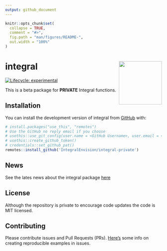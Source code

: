 ```yaml
---
output: github_document
---
```


<!-- README.md is generated from README.Rmd. Please edit that file -->

```r
knitr::opts_chunk$set(
  collapse = TRUE,
  comment = "#>",
  fig.path = "man/figures/README-",
  out.width = "100%"
)
```

# integral <a href='https://github.com/IntegralEnvision/integral'><img src='integral.png' align="right" height="138.5" /></a>

<!-- badges: start -->

[![Lifecycle: experimental](https://img.shields.io/badge/lifecycle-experimental-orange.svg)](https://lifecycle.r-lib.org/articles/stages.html#experimental)

<!-- badges: end -->

This is a beta package for **PRIVATE** Integral functions.

## Installation

You can install the development version of integral from [GitHub](https://github.com/) with:

``` r
# install.packages("use_this", "remotes")
# Use the GitHub no reply email if you choose
# usethis::use_git_config(user.name = <GitHub Username>, user.email = <GitHub Email>)
# usethis::create_github_token()
# credentials::set_github_pat()
remotes::install_github('IntegralEnvision/integral-private')
```
## News

See the lates news about the integral package [here](./NEWS.md)

## License

Although the repository is private to encourage code updates the code is MIT licensed.

## Contributing

Please contribute issues and Pull Requests (PRs). [Here's](https://community.rstudio.com/t/faq-whats-a-reproducible-example-reprex-and-how-do-i-create-one/5219) some info on creating reproducible examples in issues. 
